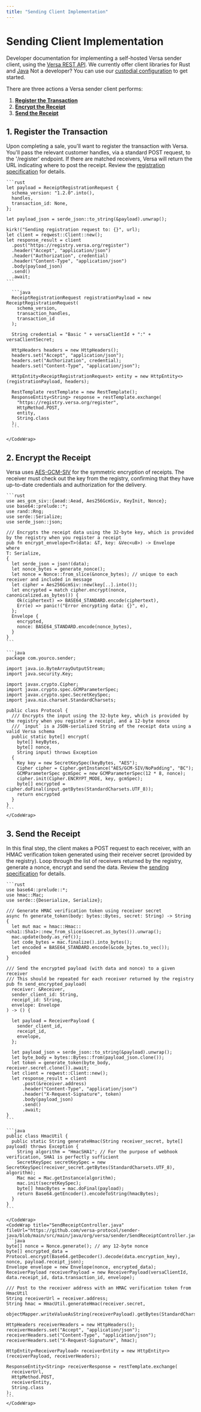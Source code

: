 ```yaml
---
title: "Sending Client Implementation"
---
```


# Sending Client Implementation

Developer documentation for implementing a self-hosted Versa sender client, using the [Versa REST API](/sending). We currently offer client libraries for Rust and [Java](https://github.com/versa-protocol/sender-java) Not a developer? You can use our [custodial configuration](/sending#custodial-configuration) to get started.

There are three actions a Versa sender client performs:

1. **[Register the Transaction](#1-register-the-transaction)**
2. **[Encrypt the Receipt](#2-encrypt-the-receipt)**
3. **[Send the Receipt](#3-send-the-receipt)**

## 1. Register the Transaction

Upon completing a sale, you'll want to register the transaction with Versa. You'll pass the relevant customer handles, via a standard POST request, to the '/register' endpoint. If there are matched receivers, Versa will return the URL indicating where to post the receipt. Review the [registration specification](/sending#1-register-the-transaction) for details.

<TabGroup>
  <Tab title="Rust">

    ```rust
    let payload = ReceiptRegistrationRequest {
      schema_version: "1.2.0".into(),
      handles,
      transaction_id: None,
    };

    let payload_json = serde_json::to_string(&payload).unwrap();

    kirk!("Sending registration request to: {}", url);
    let client = reqwest::Client::new();
    let response_result = client
      .post("https://registry.versa.org/register")
      .header("Accept", "application/json")
      .header("Authorization", credential)
      .header("Content-Type", "application/json")
      .body(payload_json)
      .send()
      .await;
    ```

  </Tab>

  <Tab title="Java">
    <CodeWrap title="SendReceiptController.java" fileUrl="https://github.com/versa-protocol/sender-java/blob/main/src/main/java/org/versa/sender/SendReceiptController.java">

      ```java
      ReceiptRegistrationRequest registrationPayload = new ReceiptRegistrationRequest(
        schema_version,
        transaction_handles,
        transaction_id
      );

      String credential = "Basic " + versaClientId + ":" + versaClientSecret;

      HttpHeaders headers = new HttpHeaders();
      headers.set("Accept", "application/json");
      headers.set("Authorization", credential);
      headers.set("Content-Type", "application/json");

      HttpEntity<ReceiptRegistrationRequest> entity = new HttpEntity<>(registrationPayload, headers);

      RestTemplate restTemplate = new RestTemplate();
      ResponseEntity<String> response = restTemplate.exchange(
        "https://registry.versa.org/register",
        HttpMethod.POST,
        entity,
        String.class
      );
      ```

    </CodeWrap>

  </Tab>
</TabGroup>

## 2. Encrypt the Receipt

Versa uses [AES-GCM-SIV](https://en.wikipedia.org/wiki/AES-GCM-SIV) for the symmetric encryption of receipts. The receiver must check out the key from the registry, confirming that they have up-to-date credentials and authorization for the delivery.

<TabGroup>
  <Tab title="Rust">

    ```rust
    use aes_gcm_siv::{aead::Aead, Aes256GcmSiv, KeyInit, Nonce};
    use base64::prelude::*;
    use rand::Rng;
    use serde::Serialize;
    use serde_json::json;

    /// Encrypts the receipt data using the 32-byte key, which is provided by the registry when you register a receipt
    pub fn encrypt_envelope<T>(data: &T, key: &Vec<u8>) -> Envelope
    where
    T: Serialize,
    {
      let serde_json = json!(data);
      let nonce_bytes = generate_nonce();
      let nonce = Nonce::from_slice(&nonce_bytes); // unique to each receiver and included in message
      let cipher = Aes256GcmSiv::new(key[..].into());
      let encrypted = match cipher.encrypt(nonce, canonicalized.as_bytes()) {
        Ok(ciphertext) => BASE64_STANDARD.encode(ciphertext),
        Err(e) => panic!("Error encrypting data: {}", e),
      };
      Envelope {
        encrypted,
        nonce: BASE64_STANDARD.encode(nonce_bytes),
      }
    }
    ```

  </Tab>
  <Tab title="Java">
    <CodeWrap title="Protocol.java" fileUrl="https://github.com/versa-protocol/sender-java/blob/main/src/main/java/org/versa/sender/Protocol.java">

    ```java
    package com.yourco.sender;

    import java.io.ByteArrayOutputStream;
    import java.security.Key;

    import javax.crypto.Cipher;
    import javax.crypto.spec.GCMParameterSpec;
    import javax.crypto.spec.SecretKeySpec;
    import java.nio.charset.StandardCharsets;

    public class Protocol {
      /// Encrypts the input using the 32-byte key, which is provided by the registry when you register a receipt, and a 12-byte nonce
      /// `input` is a JSON-serialized String of the receipt data using a valid Versa schema
      public static byte[] encrypt(
        byte[] keyBytes,
        byte[] nonce,
        String input) throws Exception
      {
        Key key = new SecretKeySpec(keyBytes, "AES");
        Cipher cipher = Cipher.getInstance("AES/GCM-SIV/NoPadding", "BC");
        GCMParameterSpec gcmSpec = new GCMParameterSpec(12 * 8, nonce);
        cipher.init(Cipher.ENCRYPT_MODE, key, gcmSpec);
        byte[] encrypted =  cipher.doFinal(input.getBytes(StandardCharsets.UTF_8));
        return encrypted
      }
    }
    ```
    </CodeWrap>

  </Tab>
</TabGroup>

## 3. Send the Receipt

In this final step, the client makes a POST request to each receiver, with an HMAC verification token generated using their receiver secret (provided by the registry). Loop through the list of receivers returned by the registry, generate a nonce, encrypt and send the data. Review the [sending specification](/sending#3-send-the-receipt) for details.

<TabGroup>
  <Tab title="Rust">

    ```rust
    use base64::prelude::*;
    use hmac::Mac;
    use serde::{Deserialize, Serialize};

    /// Generate HMAC verification token using receiver secret
    async fn generate_token(body: bytes::Bytes, secret: String) -> String {
      let mut mac = hmac::Hmac::<sha1::Sha1>::new_from_slice(&secret.as_bytes()).unwrap();
      mac.update(body.as_ref());
      let code_bytes = mac.finalize().into_bytes();
      let encoded = BASE64_STANDARD.encode(&code_bytes.to_vec());
      encoded
    }

    /// Send the encrypted payload (with data and nonce) to a given receiver
    /// This should be repeated for each receiver returned by the registry
    pub fn send_encrypted_payload(
      receiver: &Receiver,
      sender_client_id: String,
      receipt_id: String,
      envelope: Envelope
    ) -> () {

      let payload = ReceiverPayload {
        sender_client_id,
        receipt_id,
        envelope,
      };

      let payload_json = serde_json::to_string(&payload).unwrap();
      let byte_body = bytes::Bytes::from(payload_json.clone());
      let token = generate_token(byte_body, receiver.secret.clone()).await;
      let client = reqwest::Client::new();
      let response_result = client
          .post(&receiver.address)
          .header("Content-Type", "application/json")
          .header("X-Request-Signature", token)
          .body(payload_json)
          .send()
          .await;
    }
    ```

  </Tab>
  <Tab title="Java">
    <CodeWrap title="HmacUtil.java" fileUrl="https://github.com/versa-protocol/sender-java/blob/main/src/main/java/org/versa/sender/HmacUtil.java">

    ```java
    public class HmacUtil {
      public static String generateHmac(String receiver_secret, byte[] payload) throws Exception {
        String algorithm = "HmacSHA1"; // For the purpose of webhook verification, SHA1 is perfectly sufficient
        SecretKeySpec secretKeySpec = new SecretKeySpec(receiver_secret.getBytes(StandardCharsets.UTF_8), algorithm);
        Mac mac = Mac.getInstance(algorithm);
        mac.init(secretKeySpec);
        byte[] hmacBytes = mac.doFinal(payload);
        return Base64.getEncoder().encodeToString(hmacBytes);
      }
    }
    ```

    </CodeWrap>
    <CodeWrap title="SendReceiptController.java" fileUrl="https://github.com/versa-protocol/sender-java/blob/main/src/main/java/org/versa/sender/SendReceiptController.java">
    ```java
    byte[] nonce = Nonce.generate(); // any 12-byte nonce
    byte[] encrypted_data = Protocol.encrypt(Base64.getDecoder().decode(data.encryption_key), nonce, payload.receipt_json);
    Envelope envelope = new Envelope(nonce, encrypted_data);
    ReceiverPayload receiverPayload = new ReceiverPayload(versaClientId, data.receipt_id, data.transaction_id, envelope);

    /// Post to the receiver address with an HMAC verification token from HmacUtil
    String receiverUrl = receiver.address;
    String hmac = HmacUtil.generateHmac(receiver.secret,
      objectMapper.writeValueAsString(receiverPayload).getBytes(StandardCharsets.UTF_8));

    HttpHeaders receiverHeaders = new HttpHeaders();
    receiverHeaders.set("Accept", "application/json");
    receiverHeaders.set("Content-Type", "application/json");
    receiverHeaders.set("X-Request-Signature", hmac);

    HttpEntity<ReceiverPayload> receiverEntity = new HttpEntity<>(receiverPayload, receiverHeaders);

    ResponseEntity<String> receiverResponse = restTemplate.exchange(
      receiverUrl,
      HttpMethod.POST,
      receiverEntity,
      String.class
    );
    ```
    </CodeWrap>

  </Tab>
</TabGroup>
